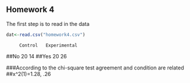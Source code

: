 ## Homework 4
The first step is to read in the data
```r
dat<-read.csv("homework4.csv")
```
<!--
Remember you can use the example4.Rmd or other files to find examples
of the codes you'll need to use to complete this assignment. I strongly
urge you to copy and paste relevant code that you know works from my
examples or instructions and then edit that code so you're working
with the appropriate variables for the homework.
-->

<!--
Set the working directory.
No Rchunk is needed to accomplish this.
-->

<!--
Read in the homework4.csv data. For each of the following steps you
should preface your R commands with some plain English explanation.
-->



<!--
Check the structure of the data.
-->



<!--
Create a table that shows how many people fell into each category.
-->
         Control   Experimental
##No            20        14
##Yes           20        26


<!--
Perform a chi-square test to determine whether or not the experimental
conditions and agreement with a statement are independent or related.
Also, interpret the results of your test and provide a a statistical
statement that supports your interpretation. As there's no way to
insert the chi-square symbol, you can just use chi-square instead
(see example4.Rmd).
-->
###According to the chi-square test agreement and condition are related
##x^2(1)=1.28, .26

